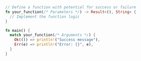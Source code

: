 ```rust
// Define a function with potential for success or failure
fn your_function(/* Parameters */) -> Result<(), String> {
  // Implement the function logic
}

fn main() {
  match your_function(/* Arguments */) {
    Ok(()) => println!("Success message"),
    Err(e) => println!("Error: {}", e),
  }
}

```